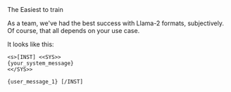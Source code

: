 <Title>Llama-2</Title>
<Tagline>The Easiest to train</Tagline>

As a team, we've had the best success with Llama-2 formats, subjectively. Of course, that all depends on your use case.

It looks like this:
```
<s>[INST] <<SYS>>
{your_system_message}
<</SYS>>

{user_message_1} [/INST]
```